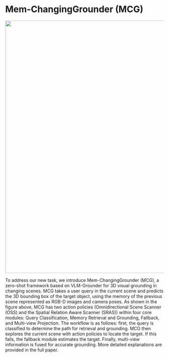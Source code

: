 
# Mem-ChangingGrounder (MCG)
<p align="center">
  <img src="mainmethod_0804_01.png" width="800" />
</p>

To address our new task, we introduce Mem-ChangingGrounder (MCG), a zero-shot framework based on VLM-Grounder for 3D visual grounding in changing scenes. MCG takes a user query in the current scene and predicts the 3D bounding box of the target object, using the memory of the previous scene represented as RGB-D images and camera poses. As shown in the figure above, MCG has two action policies (Omnidirectional Scene Scanner (OSS) and the Spatial Relation Aware Scanner (SRAS)) within four core modules: Query Classification, Memory Retrieval and Grounding, Fallback, and Multi-view Projection. The workflow is as follows: first, the query is classified to determine the path for retrieval and grounding. MCG then explores the current scene with action policies to locate the target. If this fails, the fallback module estimates the target. Finally, multi-view information is fused for accurate grounding. More detailed explanations are provided in the full paper.


